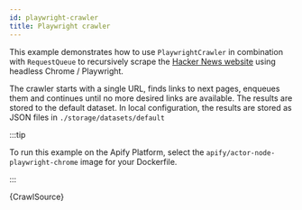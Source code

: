 ```yaml
---
id: playwright-crawler
title: Playwright crawler
---
```



This example demonstrates how to use <ApiLink to="playwright-crawler/class/PlaywrightCrawler">`PlaywrightCrawler`</ApiLink>
in combination with <ApiLink to="core/class/RequestQueue">`RequestQueue`</ApiLink> to
recursively scrape the [Hacker News website](https://news.ycombinator.com) using headless Chrome / Playwright.

The crawler starts with a single URL, finds links to next pages, enqueues them and continues until no more desired links are available. The results
are stored to the default dataset. In local configuration, the results are stored as JSON files in `./storage/datasets/default`

:::tip

To run this example on the Apify Platform, select the `apify/actor-node-playwright-chrome` image for your Dockerfile.

:::

<CodeBlock className="language-js">
	{CrawlSource}
</CodeBlock>
